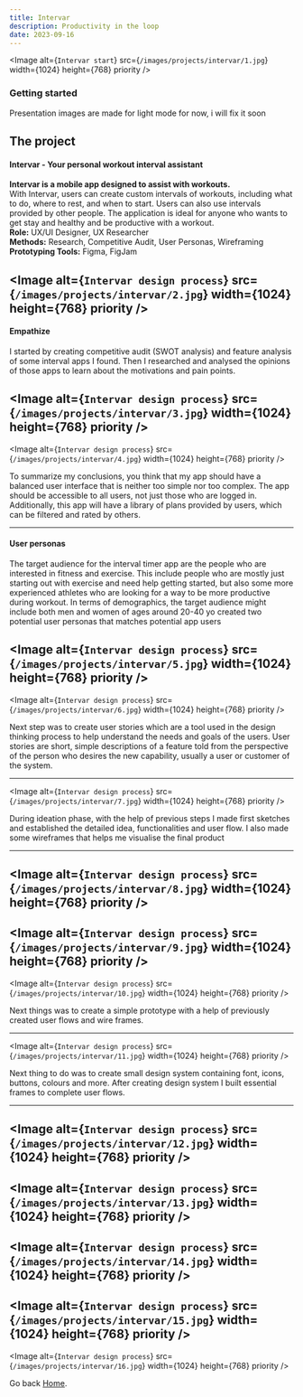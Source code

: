 ```yaml
---
title: Intervar
description: Productivity in the loop
date: 2023-09-16
---
```


<Image
  alt={`Intervar start`}
  src={`/images/projects/intervar/1.jpg`}
  width={1024}
  height={768}
  priority
/>
### Getting started
Presentation images are made for light mode for now, i will fix it soon


## The project
#### Intervar - Your personal workout interval assistant
**Intervar is a mobile app designed to assist with workouts.** \
With Intervar, users can create custom intervals of workouts, including what to do, where to rest, and when to start. 
Users can also use intervals provided by other people. The application is ideal for anyone who wants to get stay and healthy
and be productive with a workout.\
**Role:** UX/UI Designer, UX Researcher\
**Methods:** Research, Competitive Audit, User Personas, Wireframing\
**Prototyping Tools:** Figma, FigJam

<Image
  alt={`Intervar design process`}
  src={`/images/projects/intervar/2.jpg`}
  width={1024}
  height={768}
  priority
/>
---
#### Empathize
I started by creating competitive audit (SWOT analysis) 
and feature analysis of some interval apps I found. Then I researched and analysed 
the opinions of those apps to learn about the motivations and pain points.


<Image
  alt={`Intervar design process`}
  src={`/images/projects/intervar/3.jpg`}
  width={1024}
  height={768}
  priority
/>
---
<Image
  alt={`Intervar design process`}
  src={`/images/projects/intervar/4.jpg`}
  width={1024}
  height={768}
  priority
/>

To summarize my conclusions, you think that my app should have a balanced user interface that 
is neither too simple nor too complex. The app should be accessible to all users, not just those
who are logged in. Additionally, this app will have a library of plans provided by users, which can be filtered and rated by others.

--- 

#### User personas
The target audience for the interval timer app are the people who are interested in fitness and exercise. This include people who are mostly just starting out with
exercise and need help getting started, but also some more experienced athletes who are looking for a way to be more productive during workout.
In terms of demographics,  the target audience might include both men and women of ages around 20-40 yo created two potential user personas that matches potential app users

<Image
  alt={`Intervar design process`}
  src={`/images/projects/intervar/5.jpg`}
  width={1024}
  height={768}
  priority
/>
---
<Image
  alt={`Intervar design process`}
  src={`/images/projects/intervar/6.jpg`}
  width={1024}
  height={768}
  priority
/>

Next step was to create user stories which are a tool used in the design thinking process to help understand the needs and goals of the users. User stories are short, simple descriptions of a feature told from the perspective of the person who desires the new capability, usually a user or customer of the system.


---
<Image
  alt={`Intervar design process`}
  src={`/images/projects/intervar/7.jpg`}
  width={1024}
  height={768}
  priority
/>

During ideation phase, with the help of previous steps I made first sketches and established the detailed idea, functionalities and user flow. I also made some wireframes that helps me visualise the final product


---
<Image
  alt={`Intervar design process`}
  src={`/images/projects/intervar/8.jpg`}
  width={1024}
  height={768}
  priority
/>
---
<Image
  alt={`Intervar design process`}
  src={`/images/projects/intervar/9.jpg`}
  width={1024}
  height={768}
  priority
/>
---
<Image
  alt={`Intervar design process`}
  src={`/images/projects/intervar/10.jpg`}
  width={1024}
  height={768}
  priority
/>

Next things was to create a simple prototype with a help of previously created user flows and wire frames.



---
<Image
  alt={`Intervar design process`}
  src={`/images/projects/intervar/11.jpg`}
  width={1024}
  height={768}
  priority
/>

Next thing to do was to create small design system containing font, icons, buttons, colours and more. After creating design system I built essential frames to complete user flows.



---
<Image
  alt={`Intervar design process`}
  src={`/images/projects/intervar/12.jpg`}
  width={1024}
  height={768}
  priority
/>
---
<Image
  alt={`Intervar design process`}
  src={`/images/projects/intervar/13.jpg`}
  width={1024}
  height={768}
  priority
/>
---
<Image
  alt={`Intervar design process`}
  src={`/images/projects/intervar/14.jpg`}
  width={1024}
  height={768}
  priority
/>
---
<Image
  alt={`Intervar design process`}
  src={`/images/projects/intervar/15.jpg`}
  width={1024}
  height={768}
  priority
/>
---
<Image
  alt={`Intervar design process`}
  src={`/images/projects/intervar/16.jpg`}
  width={1024}
  height={768}
  priority
/>

Go back [Home](/).

